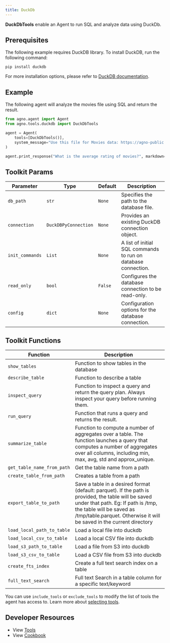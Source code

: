 ```yaml
---
title: DuckDb
---
```


**DuckDbTools** enable an Agent to run SQL and analyze data using DuckDb.

## Prerequisites

The following example requires DuckDB library. To install DuckDB, run the following command:

```shell
pip install duckdb
```

For more installation options, please refer to [DuckDB documentation](https://duckdb.org/docs/installation).

## Example

The following agent will analyze the movies file using SQL and return the result.

```python cookbook/tools/duckdb_tools.py
from agno.agent import Agent
from agno.tools.duckdb import DuckDbTools

agent = Agent(
    tools=[DuckDbTools()],
    system_message="Use this file for Movies data: https://agno-public.s3.amazonaws.com/demo_data/IMDB-Movie-Data.csv",
)

agent.print_response("What is the average rating of movies?", markdown=True, stream=False)
```

## Toolkit Params

| Parameter          | Type                 | Default | Description                                               |
| ------------------ | -------------------- | ------- | --------------------------------------------------------- |
| `db_path`          | `str`                | `None`  | Specifies the path to the database file.                 |
| `connection`       | `DuckDBPyConnection` | `None`  | Provides an existing DuckDB connection object.           |
| `init_commands`    | `List`               | `None`  | A list of initial SQL commands to run on database connection. |
| `read_only`        | `bool`               | `False` | Configures the database connection to be read-only.      |
| `config`           | `dict`               | `None`  | Configuration options for the database connection.       |

## Toolkit Functions

| Function                   | Description                                                                                                                                                                                                                                    |
| -------------------------- | ---------------------------------------------------------------------------------------------------------------------------------------------------------------------------------------------------------------------------------------------- |
| `show_tables`              | Function to show tables in the database                                                                                                                                                                                                        |
| `describe_table`           | Function to describe a table                                                                                                                                                                                                                   |
| `inspect_query`            | Function to inspect a query and return the query plan. Always inspect your query before running them.                                                                                                                                          |
| `run_query`                | Function that runs a query and returns the result.                                                                                                                                                                                             |
| `summarize_table`          | Function to compute a number of aggregates over a table. The function launches a query that computes a number of aggregates over all columns, including min, max, avg, std and approx_unique.                                                  |
| `get_table_name_from_path` | Get the table name from a path                                                                                                                                                                                                                 |
| `create_table_from_path`   | Creates a table from a path                                                                                                                                                                                                                    |
| `export_table_to_path`     | Save a table in a desired format (default: parquet). If the path is provided, the table will be saved under that path. Eg: If path is /tmp, the table will be saved as /tmp/table.parquet. Otherwise it will be saved in the current directory |
| `load_local_path_to_table` | Load a local file into duckdb                                                                                                                                                                                                                  |
| `load_local_csv_to_table`  | Load a local CSV file into duckdb                                                                                                                                                                                                              |
| `load_s3_path_to_table`    | Load a file from S3 into duckdb                                                                                                                                                                                                                |
| `load_s3_csv_to_table`     | Load a CSV file from S3 into duckdb                                                                                                                                                                                                            |
| `create_fts_index`         | Create a full text search index on a table                                                                                                                                                                                                     |
| `full_text_search`         | Full text Search in a table column for a specific text/keyword                                                                                                                                                                                 |

You can use `include_tools` or `exclude_tools` to modify the list of tools the agent has access to. Learn more about [selecting tools](/docs/documentation/tools/selecting-tools).

## Developer Resources

- View [Tools](https://github.com/agno-agi/agno/blob/main/libs/agno/agno/tools/duckdb.py)
- View [Cookbook](https://github.com/agno-agi/agno/tree/v2.0/cookbook/tools/duckdb_tools.py)

